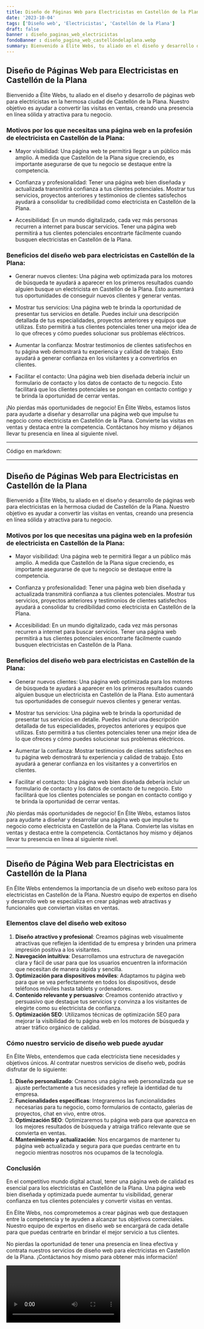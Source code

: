 ```yaml
---
title: Diseño de Páginas Web para Electricistas en Castellón de la Plana
date: '2023-10-04'
tags: ['Diseño web', 'Electricistas', 'Castellón de la Plana']
draft: false
banner : diseño_paginas_web_electricistas
fondoBanner : diseño_pagina_web_castellóndelaplana.webp
summary: Bienvenido a Élite Webs, tu aliado en el diseño y desarrollo de páginas web para electricistas en la hermosa ciudad de Castellón de la Plana. Nuestro objetivo es ayudar a convertir las visitas en ventas, creando una presencia en línea sólida y atractiva para tu negocio. 
---
```


## Diseño de Páginas Web para Electricistas en Castellón de la Plana

Bienvenido a Élite Webs, tu aliado en el diseño y desarrollo de páginas web para electricistas en la hermosa ciudad de Castellón de la Plana. Nuestro objetivo es ayudar a convertir las visitas en ventas, creando una presencia en línea sólida y atractiva para tu negocio. 

### Motivos por los que necesitas una página web en la profesión de electricista en Castellón de la Plana:

- Mayor visibilidad: Una página web te permitirá llegar a un público más amplio. A medida que Castellón de la Plana sigue creciendo, es importante asegurarse de que tu negocio se destaque entre la competencia. 

- Confianza y profesionalidad: Tener una página web bien diseñada y actualizada transmitirá confianza a tus clientes potenciales. Mostrar tus servicios, proyectos anteriores y testimonios de clientes satisfechos ayudará a consolidar tu credibilidad como electricista en Castellón de la Plana.

- Accesibilidad: En un mundo digitalizado, cada vez más personas recurren a internet para buscar servicios. Tener una página web permitirá a tus clientes potenciales encontrarte fácilmente cuando busquen electricistas en Castellón de la Plana.

### Beneficios del diseño web para electricistas en Castellón de la Plana:

- Generar nuevos clientes: Una página web optimizada para los motores de búsqueda te ayudará a aparecer en los primeros resultados cuando alguien busque un electricista en Castellón de la Plana. Esto aumentará tus oportunidades de conseguir nuevos clientes y generar ventas.

- Mostrar tus servicios: Una página web te brinda la oportunidad de presentar tus servicios en detalle. Puedes incluir una descripción detallada de tus especialidades, proyectos anteriores y equipos que utilizas. Esto permitirá a tus clientes potenciales tener una mejor idea de lo que ofreces y cómo puedes solucionar sus problemas eléctricos.

- Aumentar la confianza: Mostrar testimonios de clientes satisfechos en tu página web demostrará tu experiencia y calidad de trabajo. Esto ayudará a generar confianza en los visitantes y a convertirlos en clientes.

- Facilitar el contacto: Una página web bien diseñada debería incluir un formulario de contacto y los datos de contacto de tu negocio. Esto facilitará que los clientes potenciales se pongan en contacto contigo y te brinda la oportunidad de cerrar ventas.

¡No pierdas más oportunidades de negocio! En Élite Webs, estamos listos para ayudarte a diseñar y desarrollar una página web que impulse tu negocio como electricista en Castellón de la Plana. Convierte las visitas en ventas y destaca entre la competencia. Contáctanos hoy mismo y déjanos llevar tu presencia en línea al siguiente nivel.

---
Código en markdown:

***
## Diseño de Páginas Web para Electricistas en Castellón de la Plana

Bienvenido a Élite Webs, tu aliado en el diseño y desarrollo de páginas web para electricistas en la hermosa ciudad de Castellón de la Plana. Nuestro objetivo es ayudar a convertir las visitas en ventas, creando una presencia en línea sólida y atractiva para tu negocio. 

### Motivos por los que necesitas una página web en la profesión de electricista en Castellón de la Plana:

- Mayor visibilidad: Una página web te permitirá llegar a un público más amplio. A medida que Castellón de la Plana sigue creciendo, es importante asegurarse de que tu negocio se destaque entre la competencia. 

- Confianza y profesionalidad: Tener una página web bien diseñada y actualizada transmitirá confianza a tus clientes potenciales. Mostrar tus servicios, proyectos anteriores y testimonios de clientes satisfechos ayudará a consolidar tu credibilidad como electricista en Castellón de la Plana.

- Accesibilidad: En un mundo digitalizado, cada vez más personas recurren a internet para buscar servicios. Tener una página web permitirá a tus clientes potenciales encontrarte fácilmente cuando busquen electricistas en Castellón de la Plana.

### Beneficios del diseño web para electricistas en Castellón de la Plana:

- Generar nuevos clientes: Una página web optimizada para los motores de búsqueda te ayudará a aparecer en los primeros resultados cuando alguien busque un electricista en Castellón de la Plana. Esto aumentará tus oportunidades de conseguir nuevos clientes y generar ventas.

- Mostrar tus servicios: Una página web te brinda la oportunidad de presentar tus servicios en detalle. Puedes incluir una descripción detallada de tus especialidades, proyectos anteriores y equipos que utilizas. Esto permitirá a tus clientes potenciales tener una mejor idea de lo que ofreces y cómo puedes solucionar sus problemas eléctricos.

- Aumentar la confianza: Mostrar testimonios de clientes satisfechos en tu página web demostrará tu experiencia y calidad de trabajo. Esto ayudará a generar confianza en los visitantes y a convertirlos en clientes.

- Facilitar el contacto: Una página web bien diseñada debería incluir un formulario de contacto y los datos de contacto de tu negocio. Esto facilitará que los clientes potenciales se pongan en contacto contigo y te brinda la oportunidad de cerrar ventas.

¡No pierdas más oportunidades de negocio! En Élite Webs, estamos listos para ayudarte a diseñar y desarrollar una página web que impulse tu negocio como electricista en Castellón de la Plana. Convierte las visitas en ventas y destaca entre la competencia. Contáctanos hoy mismo y déjanos llevar tu presencia en línea al siguiente nivel.
***


<GifSeo />

<Cta />

## Diseño de Página Web para Electricistas en Castellón de la Plana

En Élite Webs entendemos la importancia de un diseño web exitoso para los electricistas en Castellón de la Plana. Nuestro equipo de expertos en diseño y desarrollo web se especializa en crear páginas web atractivas y funcionales que conviertan visitas en ventas.

### Elementos clave del diseño web exitoso

1. **Diseño atractivo y profesional**: Creamos páginas web visualmente atractivas que reflejen la identidad de tu empresa y brinden una primera impresión positiva a los visitantes.
2. **Navegación intuitiva**: Desarrollamos una estructura de navegación clara y fácil de usar para que los usuarios encuentren la información que necesitan de manera rápida y sencilla.
3. **Optimización para dispositivos móviles**: Adaptamos tu página web para que se vea perfectamente en todos los dispositivos, desde teléfonos móviles hasta tablets y ordenadores.
4. **Contenido relevante y persuasivo**: Creamos contenido atractivo y persuasivo que destaque tus servicios y convinza a los visitantes de elegirte como su electricista de confianza.
5. **Optimización SEO**: Utilizamos técnicas de optimización SEO para mejorar la visibilidad de tu página web en los motores de búsqueda y atraer tráfico orgánico de calidad.

### Cómo nuestro servicio de diseño web puede ayudar

En Élite Webs, entendemos que cada electricista tiene necesidades y objetivos únicos. Al contratar nuestros servicios de diseño web, podrás disfrutar de lo siguiente:

1. **Diseño personalizado**: Creamos una página web personalizada que se ajuste perfectamente a tus necesidades y refleje la identidad de tu empresa.
2. **Funcionalidades específicas**: Integraremos las funcionalidades necesarias para tu negocio, como formularios de contacto, galerías de proyectos, chat en vivo, entre otros.
3. **Optimización SEO**: Optimizaremos tu página web para que aparezca en los mejores resultados de búsqueda y atraiga tráfico relevante que se convierta en ventas.
4. **Mantenimiento y actualización**: Nos encargamos de mantener tu página web actualizada y segura para que puedas centrarte en tu negocio mientras nosotros nos ocupamos de la tecnología.

### Conclusión

En el competitivo mundo digital actual, tener una página web de calidad es esencial para los electricistas en Castellón de la Plana. Una página web bien diseñada y optimizada puede aumentar tu visibilidad, generar confianza en tus clientes potenciales y convertir visitas en ventas.

En Élite Webs, nos comprometemos a crear páginas web que destaquen entre la competencia y te ayuden a alcanzar tus objetivos comerciales. Nuestro equipo de expertos en diseño web se encargará de cada detalle para que puedas centrarte en brindar el mejor servicio a tus clientes.

No pierdas la oportunidad de tener una presencia en línea efectiva y contrata nuestros servicios de diseño web para electricistas en Castellón de la Plana. ¡Contáctanos hoy mismo para obtener más información!

<Video />

<CtaBot job='Electricistas' city='Castellón de la Plana'/>

<Gmaps query='Castellón de la Plana+españa+maps' />